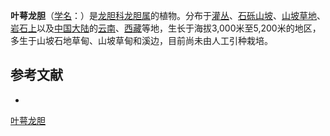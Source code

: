 {{Speciesbox
| name = 叶萼龙胆
| status = 
| status_system = 
| image =
| genus = Gentiana
| species = phyllocalyx
| authority = C. B. Clarke
}}

'''叶萼龙胆'''（[[学名|学名]]：{{lang|la|''Gentiana phyllocalyx''}}）是[[龙胆科|龙胆科]][[龙胆属|龙胆属]]的植物。分布于[[灌丛|灌丛]]、[[石砾山坡|石砾山坡]]、[[山坡草地|山坡草地]]、[[岩石上|岩石上]]以及[[中国大陆|中国大陆]]的[[云南|云南]]、[[西藏|西藏]]等地，生长于海拔3,000米至5,200米的地区，多生于山坡石地草甸、山坡草甸和溪边，目前尚未由人工引种栽培。

== 参考文献 ==
<div class="references-small">
* {{cite web| url =http://www.bioinfo.cn/db05/KmzwSpecies.php?action=view&id=8102| title =叶萼龙胆| work =《中国高等植物数据库全库》| publisher =中国科学院微生物研究所| author =昆明植物研究所| accessdate =2009-02-24| deadurl =yes| archiveurl =https://web.archive.org/web/20160305052649/http://www.bioinfo.cn/db05/KmzwSpecies.php?action=view&id=8102| archivedate =2016-03-05}}
</div>
{{Taxonbar|from=Q10916458}}

[[Category:龙胆属|叶萼龙胆]]


{{植物小作品}}
